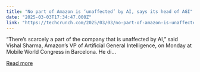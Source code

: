 ```yaml
---
title: "No part of Amazon is ‘unaffected’ by AI, says its head of AGI"
date: "2025-03-03T17:34:47.000Z"
link: "https://techcrunch.com/2025/03/03/no-part-of-amazon-is-unaffected-by-ai-says-its-head-of-agi/"
---
```


“There&#8217;s scarcely a part of the company that is unaffected by AI,” said Vishal Sharma, Amazon’s VP of Artificial General Intelligence, on Monday at Mobile World Congress in Barcelona.&#160;He di...

[Read more](https://techcrunch.com/2025/03/03/no-part-of-amazon-is-unaffected-by-ai-says-its-head-of-agi/)
